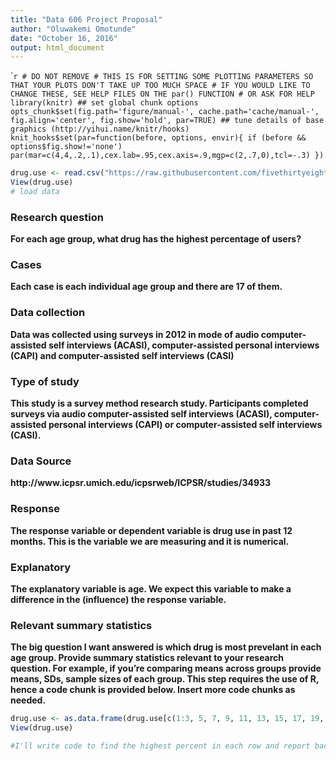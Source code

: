 ```yaml
---
title: "Data 606 Project Proposal"
author: "Oluwakemi Omotunde"
date: "October 16, 2016"
output: html_document
---
```


````r
# DO NOT REMOVE
# THIS IS FOR SETTING SOME PLOTTING PARAMETERS SO THAT YOUR PLOTS DON'T TAKE UP TOO MUCH SPACE
# IF YOU WOULD LIKE TO CHANGE THESE, SEE HELP FILES ON THE par() FUNCTION
# OR ASK FOR HELP
library(knitr)
## set global chunk options
opts_chunk$set(fig.path='figure/manual-', cache.path='cache/manual-', fig.align='center', fig.show='hold', par=TRUE)
## tune details of base graphics (http://yihui.name/knitr/hooks)
knit_hooks$set(par=function(before, options, envir){
if (before && options$fig.show!='none') par(mar=c(4,4,.2,.1),cex.lab=.95,cex.axis=.9,mgp=c(2,.7,0),tcl=-.3)
})
```

```r
drug.use <- read.csv("https://raw.githubusercontent.com/fivethirtyeight/data/master/drug-use-by-age/drug-use-by-age.csv")
View(drug.use)
# load data

```


### Research question 

**For each age group, what drug has the highest percentage of users?**



### Cases 

**Each case is each individual age group and there are 17 of them.**



### Data collection 

**Data was collected using surveys in 2012 in mode of audio computer-assisted self interviews (ACASI), computer-assisted personal interviews (CAPI) and computer-assisted self interviews (CASI)**



### Type of study 

**This study is a survey method research study. Participants completed surveys via audio computer-assisted self interviews (ACASI), computer-assisted personal interviews (CAPI) or computer-assisted self interviews (CASI).**




### Data Source 

**http://www.icpsr.umich.edu/icpsrweb/ICPSR/studies/34933**




### Response 

**The response variable or dependent variable is drug use in past 12 months. This is the variable we are measuring and it is numerical.**



### Explanatory 

**The explanatory variable is age. We expect this variable to make a difference in the (influence) the response variable.**



### Relevant summary statistics 

**The big question I want answered is which drug is most prevelant in each age group. Provide summary statistics relevant to your research question. For example, if you're comparing means across groups provide means, SDs, sample sizes of each group. This step requires the use of R, hence a code chunk is provided below. Insert more code chunks as needed.**

```r
drug.use <- as.data.frame(drug.use[c(1:3, 5, 7, 9, 11, 13, 15, 17, 19, 21, 23, 25, 27)])
View(drug.use)
```

```r

#I'll write code to find the highest percent in each row and report back age, n, and highest percent
```


